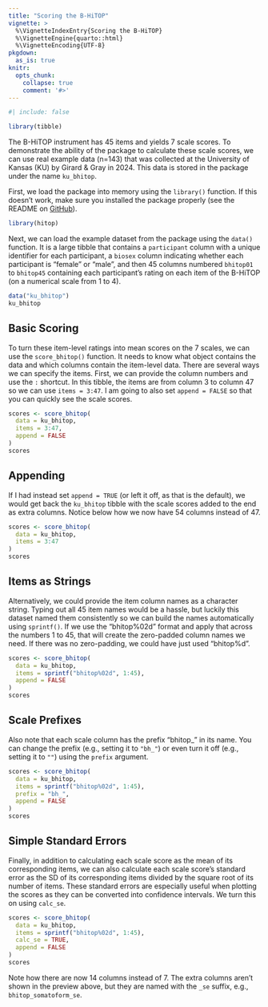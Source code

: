 ```yaml
---
title: "Scoring the B-HiTOP"
vignette: >
  %\VignetteIndexEntry{Scoring the B-HiTOP}
  %\VignetteEngine{quarto::html}
  %\VignetteEncoding{UTF-8}
pkgdown:
  as_is: true
knitr:
  opts_chunk:
    collapse: true
    comment: '#>'
---
```


```r
#| include: false

library(tibble)
```


The B-HiTOP instrument has 45 items and yields 7 scale scores. To demonstrate the ability of the package to calculate these scale scores, we can use real example data (n=143) that was collected at the University of Kansas (KU) by Girard & Gray in 2024. This data is stored in the package under the name `ku_bhitop`.

First, we load the package into memory using the `library()` function. If this doesn't work, make sure you installed the package properly (see the README on [GitHub](https://github.com/jmgirard/hitop)).

```r
library(hitop)
```

Next, we can load the example dataset from the package using the `data()` function. It is a large tibble that contains a `participant` column with a unique identifier for each participant, a `biosex` column indicating whether each participant is "female" or "male", and then 45 columns numbered `bhitop01` to `bhitop45` containing each participant's rating on each item of the B-HiTOP (on a numerical scale from 1 to 4).

```r
data("ku_bhitop")
ku_bhitop
```

## Basic Scoring

To turn these item-level ratings into mean scores on the 7 scales, we can use the `score_bhitop()` function. It needs to know what object contains the data and which columns contain the item-level data. There are several ways we can specify the items. First, we can provide the column numbers and use the `:` shortcut. In this tibble, the items are from column 3 to column 47 so we can use `items = 3:47`. I am going to also set `append = FALSE` so that you can quickly see the scale scores.

```r
scores <- score_bhitop(
  data = ku_bhitop,
  items = 3:47,
  append = FALSE
)
scores
```

## Appending

If I had instead set `append = TRUE` (or left it off, as that is the default), we would get back the `ku_bhitop` tibble with the scale scores added to the end as extra columns. Notice below how we now have 54 columns instead of 47.

```r
scores <- score_bhitop(
  data = ku_bhitop,
  items = 3:47
)
scores
```

## Items as Strings

Alternatively, we could provide the item column names as a character string. Typing out all 45 item names would be a hassle, but luckily this dataset named them consistently so we can build the names automatically using `sprintf()`. If we use the "bhitop%02d" format and apply that across the numbers 1 to 45, that will create the zero-padded column names we need. If there was no zero-padding, we could have just used "bhitop%d".

```r
scores <- score_bhitop(
  data = ku_bhitop,
  items = sprintf("bhitop%02d", 1:45),
  append = FALSE
)
scores
```

## Scale Prefixes

Also note that each scale column has the prefix "bhitop_" in its name. You can change the prefix (e.g., setting it to `"bh_"`) or even turn it off (e.g., setting it to `""`) using the `prefix` argument.

```r
scores <- score_bhitop(
  data = ku_bhitop,
  items = sprintf("bhitop%02d", 1:45),
  prefix = "bh_",
  append = FALSE
)
scores
```

## Simple Standard Errors

Finally, in addition to calculating each scale score as the mean of its corresponding items, we can also calculate each scale score's standard error as the SD of its corresponding items divided by the square root of its number of items. These standard errors are especially useful when plotting the scores as they can be converted into confidence intervals. We turn this on using `calc_se`.

```r
scores <- score_bhitop(
  data = ku_bhitop,
  items = sprintf("bhitop%02d", 1:45),
  calc_se = TRUE,
  append = FALSE
)
scores
```

Note how there are now 14 columns instead of 7. The extra columns aren't shown in the preview above, but they are named with the `_se` suffix, e.g., `bhitop_somatoform_se`.
